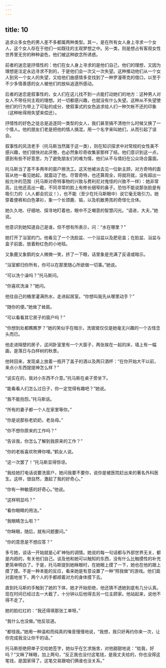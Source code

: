 ```yaml
---
---
---
```

title: 10
---



追求众多女色的男人差不多都属两种类型。其一，是在所有女人身上寻求一个女人，这个女人存在于他们一如既往的主观梦想之中。另一类，则是想占有客观女性世界里无穷的种种姿色，他们被这种欲念所诱惑。

前者的迷恋是抒情性的：他们在女人身上寻求的是他们自己，他们的理想，又因为理想是注定永远寻求不到的，于是他们会一次又一次失望。这种推动他们从一个女人到另一个女人的失望，又给他们曲感情多变找到了一种罗漫蒂克的借口，以至于不少多情善感的女人被他们的放纵追逐所感动。

后者的迷恋是叙事性的，女人们在这儿找不到一点能打动她们的地方：这种男人对女人不带任何主观的理想。对一切都感兴趣，也就没有什么失望。这种从不失望使他们的行为带上了可耻的成分，使叙事式的女色追求给人们一种欠帐不还的印象（这种帐得用失望来偿还）。

抒情性的好色之徒总是追逐同一类型的女人，我们甚至搞不清他什么时候又换了一个情人。他的朋友们老是把他的情人搞混，用一个名字来叫她们，从而引起了误会。

叙事性的风流老手（托马斯当然属于这一类），则在知识探求中对常规的女性美不感兴趣，他们很快对此厌倦，也必然象珍奇收集家那样了结。他们意识到这一点，感到有些不好意思，为了避免朋友们的难为情，他们从不与情妇在公众场合露面。

托马斯当了差不多两年的窗户擦洗工。这天他被派去见一位新主顾，对方奇特的面容从他一看见她起，就震动了他。尽管奇特，也还算周全，将就将就，没有超出一般允许的范围（托马斯对奇特事物的兴致与费利尼对鬼怪的兴致不一样）：她非常高，比他还高出一截，不同寻常的脸上有修长细窄的鼻子。恐怕不能说那张脸是有吸引力的（人人都会抗议！），也不能（至少在托马斯眼中）说它毫无吸引力。她穿着便裤和白色罩衫，象一个长颈鹿、锻，以及机敏男孩的奇怪化合体。

她久久地、仔细地、探寻地盯着他，眼中不乏嘲意的智慧闪光。“请进，大夫，”她说。

他意识到她知道自己是谁，但不想有所表示，问：“水在哪里？”

她打开了浴室的门。他看见了一个洗脸盆、一个浴盆以及肥皂盒；在脸盆、浴盆与盒子前面，放着粉红色的小地毯。

又象鹿又象鹊的女人微微一笑，挤了一下眼，话里象是充满了反语或暗示。

“浴室都归你所有，你可以在那里随心所欲做一切事。”她说。

“可以洗个澡吗？”托马斯问。

“你喜欢洗澡？”她问。

他往自己的桶里灌满热水，走进起居室。“你想叫我先从哪里动手？”

“随你的便。”她耸了耸肩。

“可以看看其它房子的窗户吗？”

“你想到处都瞧瞧罗？”她的笑似乎在暗示，洗玻玻仅仅是她毫无兴趣的一个古怪念头而已。

他走进隔壁的房子，这间卧室里有一个大窗子，两张挨在一起的床，墙上有一幅画，是落日与白样树的秋景。

他转回来，发现桌上放着一瓶开了盖子的酒以及两只酒杯：“在你开始大干以前，来点小东西提提神怎么样？”

“说实在的，我对小东西不介意。”托马斯在桌子旁坐下。

“能看看人们怎么过日子，你一定觉得有趣吧？”她说。

“我不能抱怨。”托马斯说。

“所有的妻子都一个人在家里等你。”

“你是说那些老奶奶，老岳母。”

“你不想你原来的工作吗？”

“告诉我，你怎么了解到我原来的工作？”

“你的老板喜欢吹捧你哩。”鹤女人说。

“这一次罢了！”托马斯显得惊讶。

“我给她打电话说要洗窗户，她问我要不要你，说你是被医院赶出来的著名外科医生。这样，很自然，激起了我的好奇心。”

“你有一种敏感的好奇心。”他说。

“这样明显吗？”

“看你眼睛的用法。”

“我眼睛怎么啦？”

“你眯眼，随后，就有问题要问。”

“你的意思是不想应答？”

多亏她，谈话一开始就是心旷神怡的调情。她说的每一句话都与外部世界无关，都是内趋的，有关他们自己。谈及他和她可以触知的东西，没有什么比触摸性的补充更简单明白了。于是，托马斯提到她眯眼时，在她眼上摸了一下，她也在他的跟上摸了摸。不是一种本能的反应，看来她是有意设置了一种“照我做”的游戏。他们面对面地坐下，两个人的手都顺着对方的身体摸下去。

直到托马斯的手触到了她的下体，她才开始拒绝，他还猜不透她到底有几分认真。现在时间已经过去一大截了，十分钟以后他得去另一位主顾家。他站起来，说他不得不走了。

她的脸红红的：“我还得填那张工单呀。”

“我什么也没做。”他反驳道。

“都怪我。”她用一种温和而纯真的嗓音慢慢地说，“我想，我只好再约你来一次，让你完成我没让你干的话。”

托马斯拒绝把单子交给她签字，她似乎在乞求施舍，对他甜甜地说：“给我，好吗？”又眯了眯眼，加上两句，“反正我也没付这笔钱，是我丈夫给的，你也没得这笔钱，是国家得了。这笔交易跟咱们俩谁也没关系。”